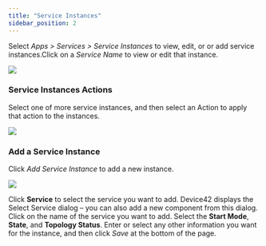 ```yaml
---
title: "Service Instances"
sidebar_position: 2
---
```


Select _Apps > Services > Service Instances_ to view, edit, or or add service instances.Click on a _Service Name_ to view or edit that instance.

![](/assets/images/WEB-293_Service-Instance-View.png)

### Service Instances Actions

Select one of more service instances, and then select an Action to apply that action to the instances.

![](/assets/images/WEB-293_Service-Instance-View-Actions-Menu.png)

### Add a Service Instance

Click _Add Service Instance_ to add a new instance.

![](/assets/images/WEB-293_Service-Instance-Add.png)

Click **Service** to select the service you want to add. Device42 displays the Select Service dialog – you can also add a new component from this dialog. Click on the name of the service you want to add. Select the **Start Mode**, **State**, and **Topology Status**. Enter or select any other information you want for the instance, and then click _Save_ at the bottom of the page.

